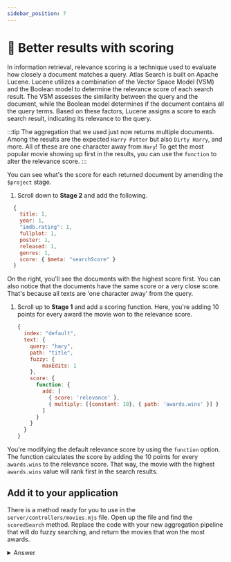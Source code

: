 ```yaml
---
sidebar_position: 7
---
```


# 🦸 Better results with scoring

In information retrieval, relevance scoring is a technique used to evaluate how closely a document matches a query. Atlas Search is built on Apache Lucene. Lucene utilizes a combination of the Vector Space Model (VSM) and the Boolean model to determine the relevance score of each search result. The VSM assesses the similarity between the query and the document, while the Boolean model determines if the document contains all the query terms. Based on these factors, Lucene assigns a score to each search result, indicating its relevance to the query.

:::tip
The aggregation that we used just now returns multiple documents. Among the results are the expected `Harry Potter` but also `Dirty Harry`, and more. All of these are one character away from `Hary`! To get the most popular movie showing up first in the results, you can use the `function` to alter the relevance score.
:::

You can see what's the score for each returned document by amending the `$project` stage.

1. Scroll down to **Stage 2** and add the following.

```js
  {
    title: 1,
    year: 1,
    "imdb.rating": 1,
    fullplot: 1,
    poster: 1,
    released: 1,
    genres: 1,
    score: { $meta: "searchScore" }
  }
```

On the right, you'll see the documents with the highest score first. You can also notice that the documents have the same score or a very close score. That's because all texts are 'one character away' from the query.

1. Scroll up to **Stage 1** and add a scoring function. Here, you're adding 10 points for every award the movie won to the relevance score.

    ```js
    {
      index: "default",
      text: {
        query: "hary",
        path: "title",
        fuzzy: {
            maxEdits: 1
        },
        score: {
          function: {
            add: [
              { score: 'relevance' },
              { multiply: [{constant: 10}, { path: 'awards.wins' }] }
            ]
          }
        }
      }
    }
    ```

You're modifying the default relevance score by using the `function` option. The function calculates the score by adding the 10 points for every `awards.wins` to the relevance score. That way, the movie with the highest `awards.wins` value will rank first in the search results.



## Add it to your application

There is a method ready for you to use in the `server/controllers/movies.mjs` file. Open up the file and find the `scoredSearch` method. Replace the code with your new aggregation pipeline that will do fuzzy searching, and return the movies that won the most awards.

<details>
<summary>Answer</summary>
<div>

```js
  async scoredSearch(searchTerm) {
    const movies = await collection
      .aggregate([
        {
          $search: {
            index: "default",
            text: {
              query: searchTerm,
              path: "title",
              fuzzy: {
                  maxEdits: 1
              },
              score: {
                function: {
                  add: [
                    {multiply: [
                      { path: 'awards.wins' },
                      { constant: 10 },

                    ]},
                    { score: 'relevance' }
                  ]
                }
              }
            }
          }
        },
        {
          $project: {
            title: 1,
            year: 1,
            "imdb.rating": 1,
            fullplot: 1,
            poster: 1,
            released: 1,
            genres: 1,
            score: { $meta: "searchScore" }
          }
        }
      ]).toArray();

    return movies;
  }
```
</div>
</details>